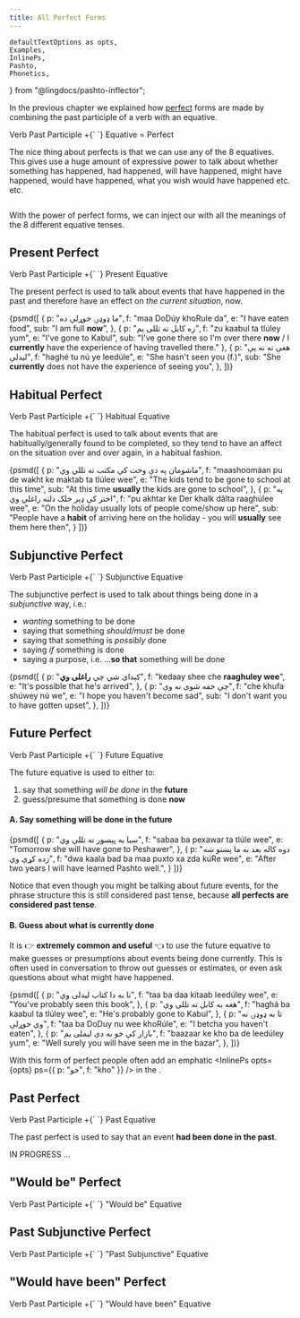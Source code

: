 ```yaml
---
title: All Perfect Forms
---
```


    defaultTextOptions as opts,
    Examples,
    InlinePs,
    Pashto,
    Phonetics,
} from "@lingdocs/pashto-inflector";


In the previous chapter we explained how [perfect](https://en.wikipedia.org/wiki/Perfect_(grammar)) forms are made by combining the <Link to="/verbs/roots-and-stems/#the-past-participle">past participle</Link> of a verb with an equative.

<div style={{ maxWidth: "350px", margin: "0 auto 2rem auto" }}>
    <img src={chemistryPerfect} alt="" className="img-fluid" />
</div>

<Formula>
    <Link to="/verbs/roots-and-stems/#the-past-participle">Verb Past Participle</Link> +{` `}
    Equative = Perfect
</Formula>

The nice thing about perfects is that we can use <Link to="/equatives/other-equatives/#overview-of-8-equatives">any of the 8 equatives</Link>. This gives use a huge amount of expressive power to talk about whether something has happened, had happened, will have happened, might have happened, would have happened, what you wish would have happened etc. etc.

<div style={{ margin: "0 auto 2rem auto" }}>
    <img src={perfectDogMeme} alt="" className="img-fluid" />
</div>

With the power of perfect forms, we can inject our <VP text="verb phrases" /> with all the meanings of the <Link to="/equatives/other-equatives/#overview-of-8-equatives">8 different equative tenses</Link>. 

## Present Perfect

<Formula>
    Verb Past Participle +{` `}
    Present Equative
</Formula>

The present perfect is used to talk about events that have happened in the past and therefore have an effect on *the current situation*, now.

<Examples opts={opts}>{psmd([
    {
        p: "ما ډوډۍ خوړلې ده",
        f: "maa DoDúy khoRule da",
        e: "I have eaten food",
        sub: "I am full **now**",
    },
    {
        p: "زه کابل ته تللی یم",
        f: "zu kaabul ta tlúley yum",
        e: "I've gone to Kabul",
        sub: "I've gone there so I'm over there **now** / I **currently** have the experience of having travelled there."
    },
    {
        p: "هغې ته نه یې لیدلې",
        f: "haghé tu nú ye leedúle",
        e: "She hasn't seen you (f.)",
        sub: "She **currently** does not have the experience of seeing you",
    },
])}</Examples>

## Habitual Perfect

<Formula>
    Verb Past Participle +{` `}
    Habitual Equative
</Formula>

The habitual perfect is used to talk about events that are habitually/generally found to be completed, so they tend to have an affect on the situation over and over again, in a habitual fashion. 

<Examples opts={opts}>{psmd([
    {
        p: "ماشومان په دې وخت کې مکتب ته تللي وي",
        f: "maashoomáan pu de wakht ke maktab ta tlúlee wee",
        e: "The kids tend to be gone to school at this time",
        sub: "At this time **usually** the kids are gone to school",
    },
    {
        p: "په اختر کې ډېر خلک دلته راغلي وي",
        f: "pu akhtar ke Der khalk dălta raaghúlee wee",
        e: "On the holiday usually lots of people come/show up here",
        sub: "People have a **habit** of arriving here on the holiday - you will **usually** see them here then",
    }
])}</Examples>

## Subjunctive Perfect

<Formula>
    Verb Past Participle +{` `}
    Subjunctive Equative
</Formula>

The subjunctive perfect is used to talk about things being done in a *subjunctive* way, i.e.:
 - *wanting* something to be done
 - saying that something *should/must* be done
 - saying that something is *possibly* done
 - saying *if* something is done
 - saying a purpose, i.e. ...**so that** something will be done

<Examples opts={opts}>{psmd([
    {
        p: "کېدای شي چې **راغلی وي**",
        f: "kedaay shee che **raaghuley wee**",
        e: "It's possible that he's arrived",
    },
    {
        p: "چې خفه شوی نه وې",
        f: "che khufa shúwey nú we",
        e: "I hope you haven't become sad",
        sub: "I don't want you to have gotten upset",
    },
])}</Examples>

## Future Perfect

<Formula>
    Verb Past Participle +{` `}
    Future Equative
</Formula>

The future equative is used to either to:

<ol style={{ listStyleType: "upper-alpha" }}>
    <li>say that something <em>will be done</em> in the <strong>future</strong></li>
    <li>guess/presume that something is done <strong>now</strong></li>
</ol>

#### A. Say something will be done in the future

<Examples opts={opts}>{psmd([
    {
        p: "سبا به پېښور ته تللې وي",
        f: "sabaa ba pexawar ta tlúle wee",
        e: "Tomorrow she will have gone to Peshawer",
    },
    {
        p: "دوه کاله بعد به ما پښتو ښه زده کړې وي",
        f: "dwa kaala bad ba maa puxto xa zda kúRe wee",
        e: "After two years I will have learned Pashto well.",
    }
])}</Examples>

Notice that even though you might be talking about future events, for the <Link to="/phrase-structure/vp/">phrase structure</Link> this is still considered past tense, because **all perfects are considered past tense**.

#### B. Guess about what is currently done

It is 👉 **extremely common and useful** 👈 to use the future equative to make guesses or presumptions about events being done currently. This is often used in conversation to throw out guesses or estimates, or even ask questions about what might have happened.

<Examples opts={opts}>{psmd([
    {
        p: "تا به دا کتاب لیدلی وي",
        f: "taa ba daa kitaab leedúley wee",
        e: "You've probably seen this book",
    },
    {
        p: "هغه به کابل ته تللی وي",
        f: "haghá ba kaabul ta tlúley wee",
        e: "He's probably gone to Kabul",
    },
    {
        p: "تا به ډوډۍ نه وي خوړلې",
        f: "taa ba DoDuy nu wee khoRúle",
        e: "I betcha you haven't eaten",
    },
    {
        p: "بازار کې خو به دې لیملی یم",
        f: "baazaar ke kho ba de leedúley yum",
        e: "Well surely you will have seen me in the bazar",
    },
])}</Examples>

With this form of perfect people often add an emphatic <InlinePs opts={opts} ps={{ p: "خو", f: "kho" }} /> in the <KidsSection />.

## Past Perfect

<Formula>
    Verb Past Participle +{` `}
    Past Equative
</Formula>

The past perfect is used to say that an event **had been done in the past**.

IN PROGRESS ...

## "Would be" Perfect

<Formula>
    Verb Past Participle +{` `}
    "Would be" Equative
</Formula>

## Past Subjunctive Perfect

<Formula>
    Verb Past Participle +{` `}
    "Past Subjunctive" Equative
</Formula>

## "Would have been" Perfect

<Formula>
    Verb Past Participle +{` `}
    "Would have been" Equative
</Formula>